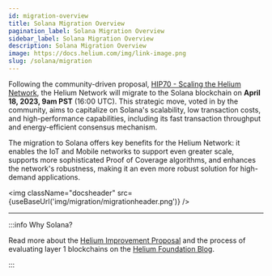 ```yaml
---
id: migration-overview
title: Solana Migration Overview
pagination_label: Solana Migration Overview
sidebar_label: Solana Migration Overview
description: Solana Migration Overview
image: https://docs.helium.com/img/link-image.png
slug: /solana/migration
---
```



<MigrationStatus />

Following the community-driven proposal,
[HIP70 - Scaling the Helium Network](https://github.com/helium/HIP/blob/main/0070-scaling-helium.md),
the Helium Network will migrate to the Solana blockchain on **April 18, 2023, 9am PST** (16:00 UTC).
This strategic move, voted in by the community, aims to capitalize on Solana's scalability, low
transaction costs, and high-performance capabilities, including its fast transaction throughput and
energy-efficient consensus mechanism.

The migration to Solana offers key benefits for the Helium Network: it enables the IoT and Mobile
networks to support even greater scale, supports more sophisticated Proof of Coverage algorithms,
and enhances the network's robustness, making it an even more robust solution for high-demand
applications.

<img className="docsheader" src={useBaseUrl('img/migration/migrationheader.png')} />

---

:::info Why Solana?

Read more about the
[Helium Improvement Proposal](https://medium.com/helium-foundation/hip-70-helium-core-team-proposes-to-migrate-to-solana-e7ea23a042e7)
and the process of evaluating layer 1 blockchains on the
[Helium Foundation Blog](https://medium.com/helium-foundation/hip-70-evaluating-layer-1-blockchains-for-the-helium-network-15f81af6941c).

:::
